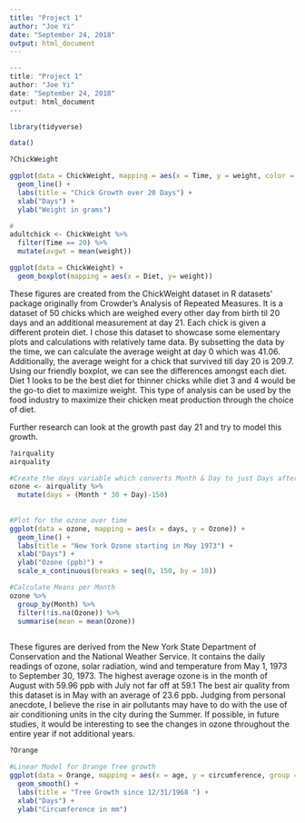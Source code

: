 ```yaml
---
title: "Project 1"
author: "Joe Yi"
date: "September 24, 2018"
output: html_document
---
```


```r
---
title: "Project 1"
author: "Joe Yi"
date: "September 24, 2018"
output: html_document
---

library(tidyverse)

data()

?ChickWeight

ggplot(data = ChickWeight, mapping = aes(x = Time, y = weight, color = Diet, group = Chick)) +
  geom_line() +
  labs(title = "Chick Growth over 20 Days") +
  xlab("Days") +
  ylab("Weight in grams")

#
adultchick <- ChickWeight %>% 
  filter(Time == 20) %>% 
  mutate(avgwt = mean(weight))

ggplot(data = ChickWeight) + 
  geom_boxplot(mapping = aes(x = Diet, y= weight))


```

These figures are created from the ChickWeight dataset in R datasets' package originally from Crowder's Analysis of Repeated Measures. It is a dataset of 50 chicks which are weighed every other day from birth til 20 days and an additional measurement at day 21. Each chick is given a different protein diet. I chose this dataset to showcase some elementary plots and calculations with relatively tame data. By subsetting the data by the time, we can calculate the average weight at day 0 which was 41.06. Additionally, the average weight for a chick that survived till day 20 is 209.7. Using our friendly boxplot, we can see the differences amongst each diet. Diet 1 looks to be the best diet for thinner chicks while diet 3 and 4 would be the go-to diet to maximize weight. This type of analysis can be used by the food industry to maximize their chicken meat production through the choice of diet.

Further research can look at the growth past day 21 and try to model this growth.

```r
?airquality
airquality

#Create the days variable which converts Month & Day to just Days after May 1
ozone <- airquality %>% 
  mutate(days = (Month * 30 + Day)-150)
         
         
#Plot for the ozone over time
ggplot(data = ozone, mapping = aes(x = days, y = Ozone)) +
  geom_line() +
  labs(title = "New York Ozone starting in May 1973") +
  xlab("Days") +
  ylab("Ozone (ppb)") +
  scale_x_continuous(breaks = seq(0, 150, by = 10))

#Calculate Means per Month
ozone %>% 
  group_by(Month) %>% 
  filter(!is.na(Ozone)) %>% 
  summarise(mean = mean(Ozone))
  
```

These figures are derived from the New York State Department of Conservation and the National Weather Service. It contains the daily readings of ozone, solar radiation, wind and temperature from May 1, 1973 to September 30, 1973. The highest average ozone is in the month of August with 59.96 ppb with July not far off at 59.1 The best air quality from this dataset is in May with an average of 23.6 ppb. Judging from personal anecdote, I believe the rise in air pollutants may have to do with the use of air conditioning units in the city during the Summer. If possible, in future studies, it would be interesting to see the changes in ozone throughout the entire year if not additional years.

```r
?Orange

#Linear Model for Orange Tree growth
ggplot(data = Orange, mapping = aes(x = age, y = circumference, group = Tree, color = Tree)) +
  geom_smooth() +
  labs(title = "Tree Growth since 12/31/1968 ") +
  xlab("Days") +
  ylab("Circumference in mm")



```

